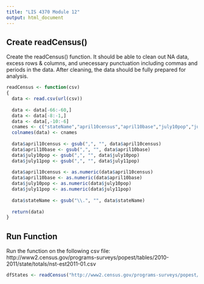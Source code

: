 ---
title: "LIS 4370 Module 12"
output: html_document
---

## Create readCensus()

Create the readCensus() function. It should be able to clean out NA data, excess rows & columns, and unecessary punctuation including commas and periods in the data. After cleaning, the data should be fully prepared for analysis.


```{r}
readCensus <- function(csv) 
{ 
  data <- read.csv(url(csv)) 
  
  data <- data[-66:-60,] 
  data <- data[-8:-1,] 
  data <- data[,-10:-6] 
  cnames <- c("stateName","april10census","april10base","july10pop","july11pop") 
  colnames(data) <- cnames 
  
  data$april10census <- gsub(",", "", data$april10census) 
  data$april10base <- gsub(",", "", data$april10base) 
  data$july10pop <- gsub(",", "", data$july10pop) 
  data$july11pop <- gsub(",", "", data$july11pop) 
  
  data$april10census <- as.numeric(data$april10census) 
  data$april10base <- as.numeric(data$april10base) 
  data$july10pop <- as.numeric(data$july10pop) 
  data$july11pop <- as.numeric(data$july11pop) 
  
  data$stateName <- gsub("\\.", "", data$stateName)
  
  return(data) 
}


```

## Run Function

Run the function on the following csv file:
http://www2.census.gov/programs-surveys/popest/tables/2010-2011/state/totals/nst-est2011-01.csv

```{r}
dfStates <- readCensus("http://www2.census.gov/programs-surveys/popest/tables/2010-2011/state/totals/nst-est2011-01.csv")

```
